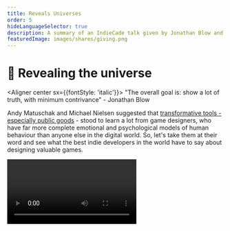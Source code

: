 ```yaml
---
title: Reveals Universes
order: 5
hideLanguageSelector: true
description: A summary of an IndieCade talk given by Jonathan Blow and Marc Ten Bosch about designing computer games to reveal the truth at the core of their universe.
featuredImage: images/shares/giving.png
---
```


# 🧩 Revealing the universe

<Aligner center sx={{fontStyle: 'italic'}}>
"The overall goal is: show a lot of truth, with minimum contrivance" - Jonathan Blow
</Aligner>

Andy Matuschak and Michael Nielsen suggested that [transformative tools - especially public goods](/learn/module-3/remember/#extending-our-mnemonics) - 
stood to learn a lot from game designers, who have far more complete emotional and psychological 
models of human behaviour than anyone else in the digital world. So, let's take them at their 
word and see what the best indie developers in the world have to say about designing valuable games.

<Video src="https://www.youtube-nocookie.com/embed/OGSeLSmOALU?start=91" />

### How does the fit into Kernel?

You may be asking what computer games have to do with token design. Though the universe of games 
is fictional, the whole point of this talk is to demonstrate how the truths you will learn in a 
valuable game apply in general. So the real question is: what universe do blockchains instantiate?

We've already suggested the answer: **a universe of distributed [trust](/learn/module-0/trust/)**. Now, like any good game designer, we have to find the "nuggets of truth" in this world, and  present them to everyone with the lightest possible contrivance. 

We could teach you about the different kinds of <Link to="https://medium.com/bollinger-investment-group/constant-function-market-makers-defis-zero-to-one-innovation-968f77022159" >constant function market makers</Link>, but these are just one particular flavour of one kind of nugget within the entire universe of applications made possible by distributed trust. We want to demonstrate *the principle* here: **virtuous games lead to valuable truth**. The better we design our games, the more clearly we can share our truths.

## Brief

Jonathan begins with a description of Portal 2, and demonstrates discovering a game mechanic to 
do with using light bridges in such a way that you explore otherwise impossible-to-reach places. 
He also shows a classic game - vvvvvv - which allows you to change the direction of gravity for 
your character. Out of this single, incredibly simple rule, you can build mechanics that allow 
the character to traverse 180 degree bends and full circles, opening the game up into all sorts 
of fun and revealing mazes with just one rule. Such mechanics are:

> little nuggets of truth the designer has found and packaged for the player. Now, I am calling 
them 'truth' even though you, as a player, encounter them as pieces of a fictional game-world 
that doesn't exist. But, if you think carefully about these things: they are about subjects 
which pertain to the real world.

These often reveal sophisticated understandings of the universe - likes lines intersecting in 
2-D space, but being one below the other in 3 dimensions (as in Portal 2), **yet in game play, 
it happens very naturally.** This is a lot like what mathematicians do: they build higher-order 
constructs out of primitive "what if?" questions and then **explore the consequences**.

If you learn only one thing this week, let it be this: mechanism design is about asking the most 
simple "what if?" question you can and then exploring the possibility space it implies fully.

<Flash>

<Card>

Q: Virtuous games lead to \_\_\_\_\_\_\_\_ \_\_\_\_\_.

A: valuable truth.

</Card>

</Flash>

Which brings us to the *aesthetics of game design:*

<Process>

Mine nuggets of truth.

Package that truth for the player.

</Process>

Games are both toy universes and complex mathematical systems, and mathematics is an 
"unreasonably effective" tool for understanding the universe. In particular, mathematicians 
seem to agree that the shortest theorems which carry the deepest consequences are the "most 
beautiful." These are the nuggets we're looking for in the design of any mechanism.

### Exploring well

<Process>

Start with a mechanic; like a grappling hook that you can shoot and pull yourself with. 

Or be more vague, beginning with a detail or consequence without being sure of the framework 
around it. For instance: a puzzle game where you know that you want players to remember a melody 
and recite it back at some stage, but don't know exactly how.

Aim towards the **richest space**, explore it **completely**, and trace a **strong boundary** 
around it.

Present the results **cleanly** and with the **least contrivance** to get closer to the truth. 

</Process>

Marc talks about a 4-dimensional game he designed, where the mechanic is a button you can press 
to switch one of the dimensions. This dimensionality results in strange and wonderful connections 
between universes, such that you can pass through walls, or "climb" to rewards on them you 
wouldn't otherwise be able to reach.

It's worth remembering [May Li Khoe and Khan Academy](/learn/module-1/joyful-subversion/#shifting-the-nature-of-work). Great mechanism design revolves around small nuggets of truth, packaged with the least contrivance for people to find and experience themselves: much like negative numbers granting kids super powers when they adventure to the left of the number line, or the visual properties of prime numbers falling out their work on simple addition and subtraction. **Mechanism design is not about making complex systems! It is about simplifying complex insights** so that people can learn them intuitively through use (which is joyful), not explicitly through study (which is boring and contrived).

<Flash>

<Card>

Q: True or false: useful mechanisms are inherently complex.

A: False! [Simplicity matters](https://www.youtube.com/watch?v=rI8tNMsozo0&list=PL5ClmaG2tnPO05rr1OOI1liWWrGjvAq_7&index=85)

</Card>

</Flash>

Jonathan discusses a puzzle pattern game he made - The Witness - and the "game-feel" reasons 
which led him to certain constraints for drawing the solutions to puzzles. These range from ease 
of use across platforms to the aesthetic feel different rules - or the lack of them - induce. 
Before he even knew what the puzzles were, he had set up a system which *could combine well with 
other mechanics*. This is critical: exploration of [low-level primitives](/learn/module-1/understanding-ethereum/#virtual-economy) **yields possibility**. 

### Virtuous design

We can define 8 criteria by which we can evaluate the "virtue" of different possibilities we 
stumble upon in our design process:

<Process>

**Richness** - adjust the mechanic(s) to get the most interesting consequences. Once you 
know you want to switch between 4 dimensions, or solve puzzles on a constrained grid; iterate 
over the sub-mechanics. Add terrain to explore in those dimensions, or think about the puzzle 
as drawing a partition between different spaces on the constrained grid. 

**Completeness** - are there consequences we haven't found? Jonathan discusses Braid, where 
the main mechanic is that you can rewind time, with a sub-mechanic that some objects are immune 
to this ability. This sub-mechanic is an *exploratory question* and, in order to satisfy the 
completeness criterion, it must be applied to every object in the game. That said, there is a 
deep balance between "throwing something crazy" at players as they first arrive in the game 
world, which impedes their ability to learn; and holding it back entirely, which makes the game 
feel incomplete.

**Surprise** - maximize the amount of information contained within a limited and constrained 
package. It is the counterbalancing force to completeness and is created with high level expressions 
built from low-level concepts; or by combining game mechanics.

**Lightest Contrivance** - “the less contrivance you have, the closer to the truth you’ll 
get”. This applies to both mechanics and level design. There is an elegance to simple rules and 
an ugliness to complex ones. There's also a proportionality here: if you have 2 mechanics, one 
of which leads to a good deal of surprising and sublime results, and another which is twice as 
complicated and yields the same amount of results, then relative to each other, the second will 
*feel* ugly.

**Strength of Boundary** - having done the above, we must now focus in on our surprisingly 
elegant consequences and remove mechanics which do not provide enough surprise; are not 
relatively as rich as others; do not fit our refined definition of the game we're designing; 
create an unfocused space of consequences; or overlap too much.

**Compatibility** - mechanics need to complement each other, and this idea is confined by 
both richness and completeness. Only add mechanics that interact with all aspects of your game.

**Orthogonality** - basically: your mechanics shouldn't overlap or have similar results. The 
example Marc gives is Ikaruga: a shoot-them-up where you can shoot or switch colors, which are 
great examples of totally orthogonal principles.

**Generosity** - this is the consequence of orthogonality and completeness and is *about 
having mechanics that are not limited to the player*. That is, you can always go into the fourth 
dimension, or you can always rewind time: there is nothing that limits you as these are precisely 
the mechanics we wish to explore. 

</Process>

Though this is specifically about computer game design, we can apply exactly the same kind of 
thinking to open networks of distributed trust. As [Juan Benet noted, verifiability is the key mechanic in Web 3](/learn/module-3/lock-it-open/#the-path-forward), and instant settlement and transfer of ownership are examples of interesting sub-mechanics which have not yet been completely explored.

<Flash>

<Card>

Q: Virtuous design creates valuable truth, which can be assessed with at least 8 criteria. Which of these is most relevant to how we package the truths we find?

A: Lightest contrivance.

</Card>

</Flash>

### The value of truth

Jonathan asks: "How do you make a good puzzle?" It's not by making it hard. It's not even by 
trying to make it good. It's by **looking for truth and illustrating it** with the puzzle. 

<Process>

The point of the puzzle is to show some truth.

Know what that truth is.

Eliminate anything which is not about that truth.

</Process>

The question then becomes, "how do we ensure the player can grasp this truth?" It's not about 
brute-force attempts: information needs to build up over each attempt, as it reveals more about 
the game mechanics at work. 

> The space around the truth is often more valuable than the truth itself.

Importantly, we're not talking about arbitrary things here: we are talking about principles 
which are valuable in and of themselves, outside the game. Great games and great mechanics have 
the same quality of unreasonable effectiveness as math does: they are particular illustrations 
of general truths. Another way to achieve this is with a **hierarchy of ideas**:

> When you can have a sequence and there is a pattern along the sequence, a player can have a 
gradually-dawning surprise, or a sublime growth in understanding, about what the sequence points to.

This happens regularly and naturally in all games as increasingly complicated mechanics or 
combinations are introduced, but it can also "take the form of a conversation about things which 
are not quite parallel to the mechanics themselves". Jonathan illustrates this by returning to 
the constrained grids of The Witness. Importantly, these non-verbal communications through game 
mechanics have to do with [teaching players a certain pattern](/learn/module-0/play-of-pattern), 
and then **getting them to break their perception of that pattern to see higher-order concepts**.

> By removing anything arbitrary, the designer is abdicating authorship over the puzzle. "The 
Universe" is the real designer of the puzzle. So the puzzle feels more fair, because it's not 
about reading the mind of the designer, it's about reading the mind of "mother nature".

If you make a game that encapsulates the truth in some way, then - even if your other design 
skills are poor - you will have captured something valuable. So, what is the truth you want to 
encapsulate with your mechanism, and what is the smallest possible set of rich low-level 
questions you can ask which will allow you to explore it completely and come up with something 
which is ultimately about generosity?

> When we build games in this way, we're pointing many lenses at the universe to see what's out 
there. This is really valuable, because games in this sense are another tool - like mathematics - 
in the toolbox that humanity can use to understand the world.

<Flash>

<Card>

Q: Great games and great mechanics are particular illustrations of \_\_\_\_\_\_\_ \_\_\_\_\_\_.

A: general truths.

</Card>

</Flash>
